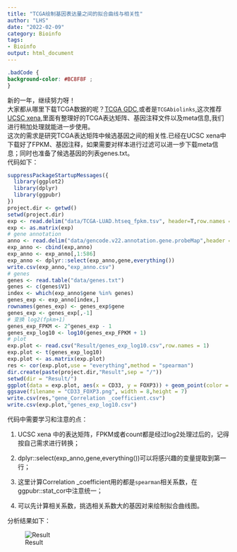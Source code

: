 ```yaml
---
title: "TCGA绘制基因表达量之间的拟合曲线与相关性"
author: "LHS"
date: "2022-02-09"
category: Bioinfo
tags: 
- Bioinfo
output: html_document
---
```


```css
.badCode {
background-color: #BC8F8F ;
}
```

新的一年，继续努力呀！  
大家都从哪里下载TCGA数据的呢？[TCGA GDC](https://portal.gdc.cancer.gov/),或者是`TCGAbiolinks`,这次推荐[UCSC xena](https://xenabrowser.net/datapages/),里面有整理好的TCGA表达矩阵、基因注释文件以及meta信息,我们进行稍加处理就能进一步使用。  
这次的需求是研究TCGA表达矩阵中候选基因之间的相关性.已经在UCSC xena中下载好了FPKM、基因注释，如果需要对样本进行过滤可以进一步下载meta信息；同时也准备了候选基因的列表genes.txt。  
代码如下：

```R
suppressPackageStartupMessages({
  library(ggplot2)
  library(dplyr)
  library(ggpubr)
})
project.dir <- getwd()
setwd(project.dir)
exp <- read.delim("data/TCGA-LUAD.htseq_fpkm.tsv", header=T,row.names = 1)
exp <- as.matrix(exp)
# gene annotation
anno <- read.delim("data/gencode.v22.annotation.gene.probeMap",header = T,row.names = 1)
exp_anno <- cbind(exp,anno)
exp_anno <- exp_anno[,1:586]
exp_anno <- dplyr::select(exp_anno,gene,everything())
write.csv(exp_anno,"exp_anno.csv")
# genes
genes <- read.table("data/genes.txt")
genes <- c(genes$V1)
index <- which(exp_anno$gene %in% genes)
genes_exp <- exp_anno[index,]
rownames(genes_exp) <- genes_exp$gene
genes_exp <- genes_exp[,-1]
# 变换 log2(fpkm+1)
genes_exp_FPKM <- 2^genes_exp - 1
genes_exp_log10 <- log10(genes_exp_FPKM + 1)
# plot
exp.plot <- read.csv("Result/genes_exp_log10.csv",row.names = 1)
exp.plot <- t(genes_exp_log10)
exp.plot <- as.matrix(exp.plot)
res <- cor(exp.plot,use = "everything",method = "spearman")
dir.create(paste(project.dir,"Result",sep = "/"))
setwd(dir = "Result/")
ggplot(data = exp.plot, aes(x = CD33, y = FOXP3)) + geom_point(color = "red") + stat_smooth(method="lm",se = FALSE) + theme_bw() + stat_cor(data = exp.plot, method = "spearman") + labs(x = expression("CD33 expression"* "(log"["10"] * ")" ),y =expression("FOXP3 expression"* "(log"["10"] * ")" ) ) 
ggsave(filename = "CD33_FOXP3.png", width = 8,height = 7)
write.csv(res,"gene_Correlation _coefficient.csv")
write.csv(exp.plot,"genes_exp_log10.csv")
```

代码中需要学习和注意的点：

1. UCSC xena 中的表达矩阵，FPKM或者count都是经过log2处理过后的，记得按自己需求进行转换；

2. dplyr::select(exp_anno,gene,everything())可以将感兴趣的变量提取到第一行；

3. 这里计算Correlation _coefficient用的都是`spearman`相关系数，在ggpubr::stat_cor中注意统一；

4. 可以先计算相关系数，挑选相关系数大的基因对来绘制拟合曲线图。


分析结果如下：

![Result](./pic/TCGA_Correlation.png "CD163_CXCL12")
